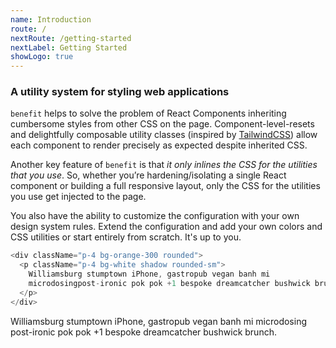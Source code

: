 ```yaml
---
name: Introduction
route: /
nextRoute: /getting-started
nextLabel: Getting Started
showLogo: true
---
```



### A utility system for styling web applications

`benefit` helps to solve the problem of React Components inheriting cumbersome styles from other CSS on the page. Component-level-resets and delightfully composable utility classes (inspired by [TailwindCSS](https://tailwindcss.com)) allow each component to render precisely as expected despite inherited CSS.

Another key feature of `benefit` is that _it only inlines the CSS for the utilities that you use_. So, whether you’re hardening/isolating a single React component or building a full responsive layout, only the CSS for the utilities you use get injected to the page.

You also have the ability to customize the configuration with your own design system rules. Extend the configuration and add your own colors and CSS utilities or start entirely from scratch. It's up to you.

```js
<div className="p-4 bg-orange-300 rounded">
  <p className="p-4 bg-white shadow rounded-sm">
    Williamsburg stumptown iPhone, gastropub vegan banh mi
    microdosingpost-ironic pok pok +1 bespoke dreamcatcher bushwick brunch.
  </p>
</div>
```

<Box className="p-4 bg-orange-300 rounded">
  <Box is="p" className="p-4 bg-white shadow rounded-sm">
    Williamsburg stumptown iPhone, gastropub vegan banh mi microdosing
    post-ironic pok pok +1 bespoke dreamcatcher bushwick brunch.
  </Box>
</Box>